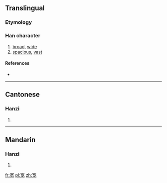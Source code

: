 {{also|寬}}
==Translingual==

===Etymology===
{{Han simp|寬|f=萈|t=艹见}}

===Han character===
{{Han char|rn=40|rad=宀|as=07|sn=10|four=|canj=十廿月山 (JTBU), X十廿月山 (XJTBU)}}

# [[broad]], [[wide]]
# [[spacious]], [[vast]]

====References====
* {{Han ref|kx=0287.101|hdz=20930.080|uh=5BBD|ud=23485}}

----

==Cantonese==

===Hanzi===
{{yue-hanzi|jyut=|y=fun1|tra=寬}}

# {{defn|Cantonese|sort=宀07}}

----

==Mandarin==

===Hanzi===
{{cmn-hanzi|tra=寬|pin=[[kuān]] ([[kuan1]])|wg=k'uan<sup>1</sup>}}

# {{defn|Mandarin|sort=宀07}}

[[fr:宽]]
[[pl:宽]]
[[zh:宽]]